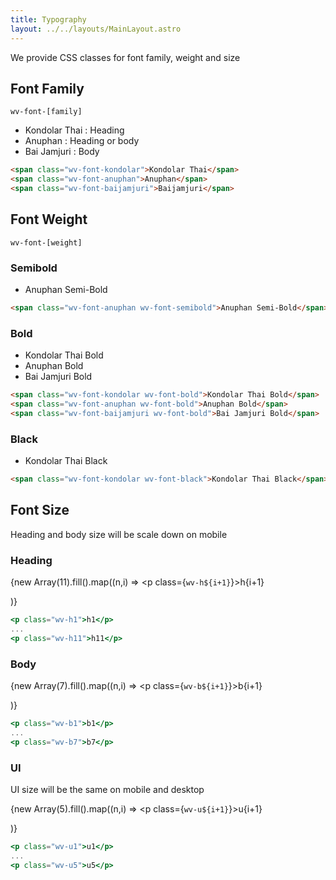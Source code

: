 ```yaml
---
title: Typography
layout: ../../layouts/MainLayout.astro
---
```


We provide CSS classes for font family, weight and size

## Font Family

`wv-font-[family]`

- <span class="wv-font-kondolar">Kondolar Thai</span> : Heading
- <span class="wv-font-anuphan">Anuphan</span> : Heading or body
- <span class="wv-font-baijamjuri">Bai Jamjuri</span> : Body

```html
<span class="wv-font-kondolar">Kondolar Thai</span>
<span class="wv-font-anuphan">Anuphan</span>
<span class="wv-font-baijamjuri">Baijamjuri</span>
```

## Font Weight

`wv-font-[weight]`

### Semibold

- <span class="wv-font-anuphan wv-font-semibold">Anuphan Semi-Bold</span>

```html
<span class="wv-font-anuphan wv-font-semibold">Anuphan Semi-Bold</span>
```

### Bold

- <span class="wv-font-kondolar wv-font-bold">Kondolar Thai Bold</span>
- <span class="wv-font-anuphan wv-font-bold">Anuphan Bold</span>
- <span class="wv-font-baijamjuri wv-font-bold">Bai Jamjuri Bold</span>

```html
<span class="wv-font-kondolar wv-font-bold">Kondolar Thai Bold</span>
<span class="wv-font-anuphan wv-font-bold">Anuphan Bold</span>
<span class="wv-font-baijamjuri wv-font-bold">Bai Jamjuri Bold</span>
```

### Black

- <span class="wv-font-kondolar wv-font-black">Kondolar Thai Black</span>

```html
<span class="wv-font-kondolar wv-font-black">Kondolar Thai Black</span>
```

## Font Size

Heading and body size will be scale down on mobile

### Heading

{new Array(11).fill().map((n,i) => <p class={`wv-h${i+1}`}>h{i+1}</p>)}

```jsx
<p class="wv-h1">h1</p>
...
<p class="wv-h11">h11</p>
```

### Body

{new Array(7).fill().map((n,i) => <p class={`wv-b${i+1}`}>b{i+1}</p>)}

```jsx
<p class="wv-b1">b1</p>
...
<p class="wv-b7">b7</p>
```

### UI

UI size will be the same on mobile and desktop

{new Array(5).fill().map((n,i) => <p class={`wv-u${i+1}`}>u{i+1}</p>)}

```jsx
<p class="wv-u1">u1</p>
...
<p class="wv-u5">u5</p>
```
